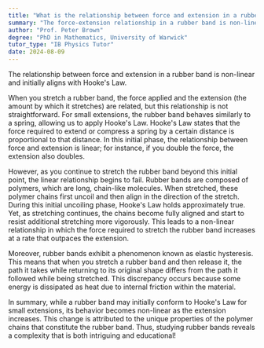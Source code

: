 ```yaml
---
title: "What is the relationship between force and extension in a rubber band?"
summary: "The force-extension relationship in a rubber band is non-linear and adheres to Hooke's law only at low extensions, diverging at greater stretches."
author: "Prof. Peter Brown"
degree: "PhD in Mathematics, University of Warwick"
tutor_type: "IB Physics Tutor"
date: 2024-08-09
---
```


The relationship between force and extension in a rubber band is non-linear and initially aligns with Hooke's Law.

When you stretch a rubber band, the force applied and the extension (the amount by which it stretches) are related, but this relationship is not straightforward. For small extensions, the rubber band behaves similarly to a spring, allowing us to apply Hooke's Law. Hooke's Law states that the force required to extend or compress a spring by a certain distance is proportional to that distance. In this initial phase, the relationship between force and extension is linear; for instance, if you double the force, the extension also doubles.

However, as you continue to stretch the rubber band beyond this initial point, the linear relationship begins to fail. Rubber bands are composed of polymers, which are long, chain-like molecules. When stretched, these polymer chains first uncoil and then align in the direction of the stretch. During this initial uncoiling phase, Hooke's Law holds approximately true. Yet, as stretching continues, the chains become fully aligned and start to resist additional stretching more vigorously. This leads to a non-linear relationship in which the force required to stretch the rubber band increases at a rate that outpaces the extension.

Moreover, rubber bands exhibit a phenomenon known as elastic hysteresis. This means that when you stretch a rubber band and then release it, the path it takes while returning to its original shape differs from the path it followed while being stretched. This discrepancy occurs because some energy is dissipated as heat due to internal friction within the material.

In summary, while a rubber band may initially conform to Hooke's Law for small extensions, its behavior becomes non-linear as the extension increases. This change is attributed to the unique properties of the polymer chains that constitute the rubber band. Thus, studying rubber bands reveals a complexity that is both intriguing and educational!
    